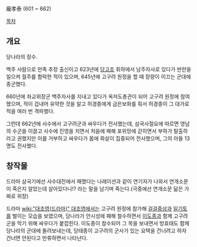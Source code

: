 龐孝泰
(601 ~ 662)

[[목차]]
== 개요 ==
당나라의 장수.

백주 사람으로 만족 추장 출신이고 623년에 [[당고조]] 휘하에서 남주자사로 있다가 반란을 일으켜 월주를 함락한 적이 있으며, 645년에 고구려 원정을 할 때 장량이 이끄는 군대에 종군했다.

660년에 좌교위장군 백주자사를 지내고 있다가 옥저도총관이 되어 고구려 원정에 참여했으며, 적이 겁내어 유약한 것을 알고 허경종에게 금은보화를 줘서 허경종이 그 대가로 적을 여러 번 격파했다.

그런데 662년에 사수에서 고구려군과 싸우다가 전사했는데, 삼국사절요에 따르면 영남의 수군을 이끌고 사수에 진영을 치면서 처음에 패해 포위망에 갇히면서 부하가 탈출하라고 권했지만 이를 거부하고 싸우다가 몸에 화살이 집중되어 전사했으며, 그의 아들 13명도 전사했다.

== 창작물 ==
드라마 삼국기에선 사수대전에서 패했다는 나레이션과 같이 연기자가 나와서 연개소문이 죽은지 알았는데 살아있다니!? 라는 말을 남기며 죽는다.(극중에선 연개소문 닮은 가짜로 위장)

드라마 [[wiki:"대조영(드라마)" 대조영]]에서는 고구려 원정에 참가해 [[걸걸중상]]과 [[일기토]]를 벌이는 모습을 보였으며, 당나라가 안시성에 패해 철수하면서 [[이도종]]과 함께 고구려군을 막기 위해 싸우다가 붙잡힌다. 이도종이 참수되어 그 목을 보내면서 방효태도 함께 당나라의 군대에 돌려보내는데, 당태종이 고구려의 군사가 있는 요택을 건너려고 하자 건너면 안된다고 만류하면서 나타난다.
